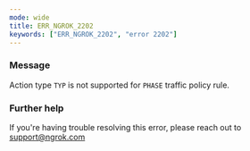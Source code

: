 ```yaml
---
mode: wide
title: ERR_NGROK_2202
keywords: ["ERR_NGROK_2202", "error 2202"]
---
```


### Message

Action type `TYP` is not supported for `PHASE` traffic policy rule.

### Further help

If you're having trouble resolving this error, please reach out to [support@ngrok.com](mailto:support@ngrok.com?subject=Help%20with%20ERR_NGROK_2202)

